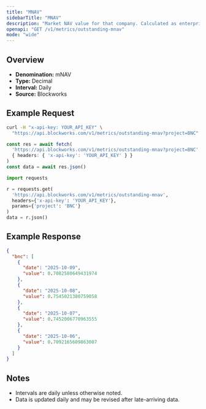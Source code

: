```yaml
---
title: "MNAV"
sidebarTitle: "MNAV"
description: "Market NAV value for that company. Calculated as enterprise value / NAV"
openapi: "GET /v1/metrics/outstanding-mnav"
mode: "wide"
---
```


## Overview

- **Denomination:** mNAV
- **Type:** Decimal
- **Interval:** Daily
- **Source:** Blockworks

## Example Request

<CodeGroup>

```bash cURL
curl -H "x-api-key: YOUR_API_KEY" \
  "https://api.blockworks.com/v1/metrics/outstanding-mnav?project=BNC"
```

```typescript TypeScript
const res = await fetch(
  'https://api.blockworks.com/v1/metrics/outstanding-mnav?project=BNC',
  { headers: { 'x-api-key': 'YOUR_API_KEY' } }
)
const data = await res.json()
```

```python Python
import requests

r = requests.get(
  'https://api.blockworks.com/v1/metrics/outstanding-mnav',
  headers={'x-api-key': 'YOUR_API_KEY'},
  params={'project': 'BNC'}
)
data = r.json()
```

</CodeGroup>

## Example Response

```json
{
  "bnc": [
    {
      "date": "2025-10-09",
      "value": 0.7082580649431974
    },
    {
      "date": "2025-10-08",
      "value": 0.7545021380759058
    },
    {
      "date": "2025-10-07",
      "value": 0.7452006770963555
    },
    {
      "date": "2025-10-06",
      "value": 0.7092165609863007
    }
  ]
}
```

## Notes
- Intervals are daily unless otherwise noted.
- Data is updated daily and may be revised after late-arriving data.